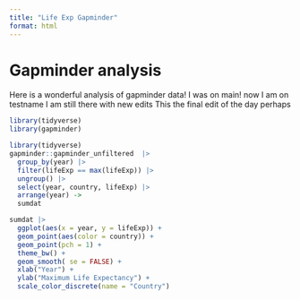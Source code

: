 ```yaml
---
title: "Life Exp Gapminder"
format: html
---
```


# Gapminder analysis

Here is a wonderful analysis of gapminder data!
I was on main!
now I am on testname
I am still there with new edits
This the final edit of the day perhaps



```r
library(tidyverse)
library(gapminder)
```
```r
library(tidyverse)
gapminder::gapminder_unfiltered  |> 
  group_by(year) |>
  filter(lifeExp == max(lifeExp)) |>
  ungroup() |>
  select(year, country, lifeExp) |>
  arrange(year) ->
  sumdat
```

```r
sumdat |> 
  ggplot(aes(x = year, y = lifeExp)) +
  geom_point(aes(color = country)) +
  geom_point(pch = 1) +
  theme_bw() +
  geom_smooth( se = FALSE) +
  xlab("Year") +
  ylab("Maximum Life Expectancy") +
  scale_color_discrete(name = "Country")
```

